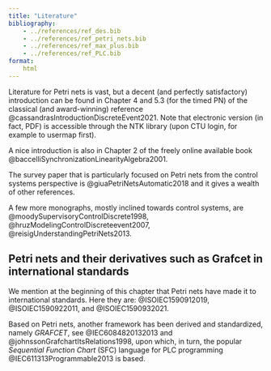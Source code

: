 ```yaml
---
title: "Literature"
bibliography: 
    - ../references/ref_des.bib
    - ../references/ref_petri_nets.bib
    - ../references/ref_max_plus.bib
    - ../references/ref_PLC.bib
format:
    html     
---
```


Literature for Petri nets is vast, but a decent (and perfectly satisfactory) introduction can be found in Chapter 4 and 5.3 (for the timed PN) of the classical (and award-winning) reference @cassandrasIntroductionDiscreteEvent2021. Note that electronic version (in fact, PDF) is accessible through the NTK library (upon CTU login, for example to usermap first).

A nice introduction is also in Chapter 2 of the freely online available book @baccelliSynchronizationLinearityAlgebra2001. 

The survey paper that is particularly focused on Petri nets from the control systems perspective is @giuaPetriNetsAutomatic2018 and it gives a wealth of other references.

A few more monographs, mostly inclined towards control systems, are @moodySupervisoryControlDiscrete1998, @hruzModelingControlDiscreteevent2007, @reisigUnderstandingPetriNets2013.

## Petri nets and their derivatives such as Grafcet in international standards

We mention at the beginning of this chapter that Petri nets have made it to international standards. Here they are: @ISOIEC1590912019, @ISOIEC1590922011, and @ISOIEC1590932021. 

Based on Petri nets, another framework has been derived and standardized, namely *GRAFCET*, see @IEC6084820132013 and @johnssonGrafchartItsRelations1998, upon which, in turn, the popular *Sequential Function Chart* (SFC) language for PLC programming @IEC611313Programmable2013 is based.